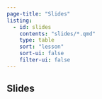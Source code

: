 ```yaml
---
page-title: "Slides"
listing:
  - id: slides
    contents: "slides/*.qmd"
    type: table
    sort: "lesson"
    sort-ui: false
    filter-ui: false
---
```



## Slides

:::{#slides}
:::

